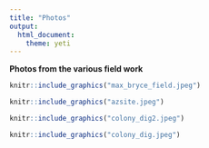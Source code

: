 ```yaml
---
title: "Photos"
output: 
  html_document:
    theme: yeti
---
```


</h6> 
**Photos from the various field work**

```r
knitr::include_graphics("max_bryce_field.jpeg")
```

```r
knitr::include_graphics("azsite.jpeg")
```

```r
knitr::include_graphics("colony_dig2.jpeg")
```

```r
knitr::include_graphics("colony_dig.jpeg")
```

